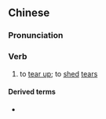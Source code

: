==Chinese==
{{zh-forms}}

===Pronunciation===
{{zh-pron
|m=yíngkuàng,yíngkuāng,2nb=Taiwan
|c=jing4 hong1,jing4 kwaang1
|cat=v
}}

===Verb===
{{zh-verb}}

# to [[tear up]]; to [[shed]] [[tear]]s

====Derived terms====
* {{zh-l|熱淚盈眶}}